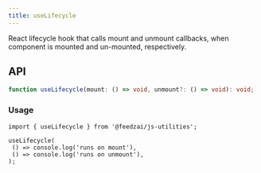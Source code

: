 ```yaml
---
title: useLifecycle
---
```

React lifecycle hook that calls mount and unmount callbacks, when component is mounted and un-mounted, respectively.

## API

```typescript
function useLifecycle(mount: () => void, unmount?: () => void): void;
```

### Usage

```tsx
import { useLifecycle } from '@feedzai/js-utilities';

useLifecycle(
 () => console.log('runs on mount'),
 () => console.log('runs on unmount'),
);
```
